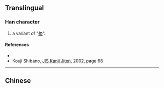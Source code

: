 {{character info/new}}
==Translingual==

===Han character===
{{Han char|rn=20|rad=勹|as=03|sn=5|four=|canj=PNI|ids=⿹勹夕}}

# a variant of "[[匆]]".

====References====
* {{Han ref|kx=0151.031|hdz=10257.031|uh=5307|ud=21255}}
* Kouji Shibano, [[w:ja:JIS漢字字典|JIS Kanji Jiten]], 2002, page 68

----

==Chinese==
{{zh-see|匆|v}}